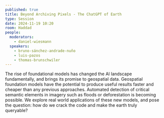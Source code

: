 ```yaml
---
published: true
title: Beyond Archiving Pixels - The ChatGPT of Earth
type: Session
date: 2024-11-19 10:20
room: Haddad
people:
  moderators:
    - daniel-wiesmann
  speakers:
    - bruno-sánchez-andrade-nuño
    - luis-pazos
    - thomas-brunschwiler
---
```

The rise of foundational models has changed the AI landscape fundamentally, and brings its promise to geospatial data. Geospatial foundation models have the potential to produce useful results faster and cheaper than any previous approaches. Automated detection of critical semantic elements in imagery such as floods or deforestation is becoming possible. We explore real world applications of these new models, and pose the question: how do we crack the code and make the earth truly queryable?